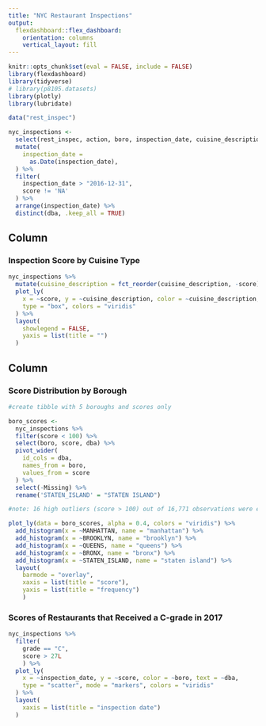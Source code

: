 ```yaml
---
title: "NYC Restaurant Inspections"
output: 
  flexdashboard::flex_dashboard:
    orientation: columns
    vertical_layout: fill
---
```


```r
knitr::opts_chunk$set(eval = FALSE, include = FALSE)
library(flexdashboard)
library(tidyverse)
# library(p8105.datasets)
library(plotly)
library(lubridate)
```

```r
data("rest_inspec")

nyc_inspections <- 
  select(rest_inspec, action, boro, inspection_date, cuisine_description, dba, score, street, violation_description, zipcode, grade) %>% 
  mutate(
    inspection_date =
      as.Date(inspection_date),
  ) %>% 
  filter(
    inspection_date > "2016-12-31",
    score != 'NA'
  ) %>% 
  arrange(inspection_date) %>% 
  distinct(dba, .keep_all = TRUE)
```


Column {data-width=700}
-----------------------------------------------------------------------

### Inspection Score by Cuisine Type

```r
nyc_inspections %>% 
  mutate(cuisine_description = fct_reorder(cuisine_description, -score)) %>% 
  plot_ly(
    x = ~score, y = ~cuisine_description, color = ~cuisine_description, 
    type = "box", colors = "viridis"
  ) %>% 
  layout(
    showlegend = FALSE,
    yaxis = list(title = "")
  )
```

Column {data-width=300}
-----------------------------------------------------------------------

### Score Distribution by Borough

```r
#create tibble with 5 boroughs and scores only

boro_scores <- 
  nyc_inspections %>% 
  filter(score < 100) %>% 
  select(boro, score, dba) %>% 
  pivot_wider(
    id_cols = dba,
    names_from = boro,
    values_from = score
  ) %>% 
  select(-Missing) %>% 
  rename('STATEN_ISLAND' = "STATEN ISLAND")

#note: 16 high outliers (score > 100) out of 16,771 observations were excluded for improved visualization.

plot_ly(data = boro_scores, alpha = 0.4, colors = "viridis") %>% 
  add_histogram(x = ~MANHATTAN, name = "manhattan") %>% 
  add_histogram(x = ~BROOKLYN, name = "brooklyn") %>% 
  add_histogram(x = ~QUEENS, name = "queens") %>% 
  add_histogram(x = ~BRONX, name = "bronx") %>% 
  add_histogram(x = ~STATEN_ISLAND, name = "staten island") %>% 
  layout(
    barmode = "overlay",
    xaxis = list(title = "score"),
    yaxis = list(title = "frequency")
    )

```

### Scores of Restaurants that Received a C-grade in 2017

```r
nyc_inspections %>% 
  filter(
    grade == "C",
    score > 27L
    ) %>% 
  plot_ly(
    x = ~inspection_date, y = ~score, color = ~boro, text = ~dba,
    type = "scatter", mode = "markers", colors = "viridis"
  ) %>% 
  layout(
    xaxis = list(title = "inspection date")
  )
```

